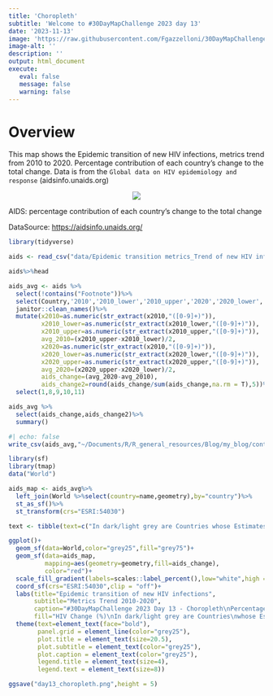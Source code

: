 ```yaml
---
title: 'Choropleth'
subtitle: 'Welcome to #30DayMapChallenge 2023 day 13'
date: '2023-11-13'
image: 'https://raw.githubusercontent.com/Fgazzelloni/30DayMapChallenge/master/2023/day13_choropleth/day13_choropleth.png'
image-alt: ''
description: ''
output: html_document
execute: 
   eval: false
   message: false
   warning: false
---
```


# Overview

This map shows the Epidemic transition of new HIV infections, metrics trend from 2010 to 2020. Percentage contribution of each country's change to the total change. Data is from the `Global data on HIV epidemiology and response` (aidsinfo.unaids.org)

<center>![](https://raw.githubusercontent.com/Fgazzelloni/30DayMapChallenge/master/2023/day13_choropleth/day13_choropleth.png)</center>

AIDS: percentage contribution of each country's change to the total change

DataSource: <https://aidsinfo.unaids.org/>

```r
library(tidyverse)
```

```r
aids <- read_csv("data/Epidemic transition metrics_Trend of new HIV infections.csv")

aids%>%head
```

```r
aids_avg <- aids %>%
  select(!contains("Footnote"))%>%
  select(Country,'2010','2010_lower','2010_upper','2020','2020_lower','2020_upper')%>%
  janitor::clean_names()%>%
  mutate(x2010=as.numeric(str_extract(x2010,"([0-9]+)")),
         x2010_lower=as.numeric(str_extract(x2010_lower,"([0-9]+)")),
         x2010_upper=as.numeric(str_extract(x2010_upper,"([0-9]+)")),
         avg_2010=(x2010_upper-x2010_lower)/2,
         x2020=as.numeric(str_extract(x2010,"([0-9]+)")),
         x2020_lower=as.numeric(str_extract(x2020_lower,"([0-9]+)")),
         x2020_upper=as.numeric(str_extract(x2020_upper,"([0-9]+)")),
         avg_2020=(x2020_upper-x2020_lower)/2,
         aids_change=(avg_2020-avg_2010),
         aids_change2=round(aids_change/sum(aids_change,na.rm = T),5))%>%
  select(1,8,9,10,11)

aids_avg %>%
  select(aids_change,aids_change2)%>%
  summary()
```

```r
#| echo: false
write_csv(aids_avg,"~/Documents/R/R_general_resources/Blog/my_blog/content/blog/data_visualization/hiv/data/aids_avg.csv")
```

```r
library(sf)
library(tmap)
data("World")

aids_map <- aids_avg%>%
  left_join(World %>%select(country=name,geometry),by="country")%>%
  st_as_sf()%>%
  st_transform(crs="ESRI:54030")
```

```r
text <- tibble(text=c("In dark/light grey are Countries whose Estimates were not available at the time of publication"))
```

```r
ggplot()+
  geom_sf(data=World,color="grey25",fill="grey75")+
  geom_sf(data=aids_map,
          mapping=aes(geometry=geometry,fill=aids_change),
          color="red")+
  scale_fill_gradient(labels=scales::label_percent(),low="white",high = "red")+
  coord_sf(crs="ESRI:54030",clip = "off")+
  labs(title="Epidemic transition of new HIV infections",
       subtitle="Metrics Trend 2010-2020",
       caption="#30DayMapChallenge 2023 Day 13 - Choropleth\nPercentage contribution of each country's change to the total change\nDataSource: Global data on HIV epidemiology and response (aidsinfo.unaids.org)\nMap: @fgazzelloni",
       fill="HIV Change (%)\nIn dark/light grey are Countries\nwhose Estimates were not available\nat the time of publication\nProj:ESRI:54030")+
  theme(text=element_text(face="bold"),
        panel.grid = element_line(color="grey25"),
        plot.title = element_text(size=20.5),
        plot.subtitle = element_text(color="grey25"),
        plot.caption = element_text(color="grey25"),
        legend.title = element_text(size=4),
        legend.text = element_text(size=8))
```

```r
ggsave("day13_choropleth.png",height = 5)
```
